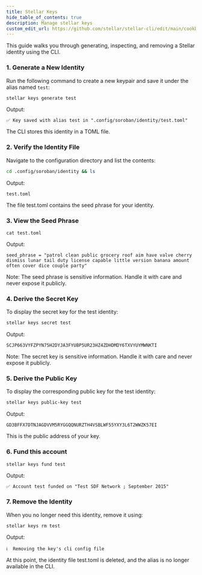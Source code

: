 ```yaml
---
title: Stellar Keys
hide_table_of_contents: true
description: Manage stellar keys
custom_edit_url: https://github.com/stellar/stellar-cli/edit/main/cookbook/stellar-keys.mdx
---
```



This guide walks you through generating, inspecting, and removing a Stellar identity using the CLI.

### 1. Generate a New Identity

Run the following command to create a new keypair and save it under the alias named `test`:

```bash
stellar keys generate test
```


Output:
```
✅ Key saved with alias test in ".config/soroban/identity/test.toml"
```

The CLI stores this identity in a TOML file.


### 2. Verify the Identity File

Navigate to the configuration directory and list the contents:

```bash
cd .config/soroban/identity && ls
```

Output:
```
test.toml
```

The file test.toml contains the seed phrase for your identity.


### 3. View the Seed Phrase
```
cat test.toml
```

Output:
```
seed_phrase = "patrol clean public grocery roof aim have valve cherry dismiss lunar tail duty license capable little version banana amount often cover dice couple party"
```
Note: The seed phrase is sensitive information. Handle it with care and never expose it publicly.

### 4. Derive the Secret Key

To display the secret key for the test identity:

```bash
stellar keys secret test
```

Output:
```
SCJP663VYFZPYN75H2DYJA3FYUBP5UR23HZ4ZDHDMDY6TXVYUYMWNKTI
```
Note: The secret key is sensitive information. Handle it with care and never expose it publicly.


### 5. Derive the Public Key

To display the corresponding public key for the test identity:
```bash
stellar keys public-key test
```

Output:
```
GD3BFFX7DTNJAGDVVM5RYGGQQNURZTH4VSBLWF55YXY3L6T2WWZK57EI
```
This is the public address of your key. 


### 6. Fund this account

```bash
stellar keys fund test
```

Output:
```
✅ Account test funded on "Test SDF Network ; September 2015"
```


### 7. Remove the Identity

When you no longer need this identity, remove it using:
```
stellar keys rm test
```

Output:
```
ℹ️  Removing the key's cli config file
```

At this point, the identity file test.toml is deleted, and the alias is no longer available in the CLI.
